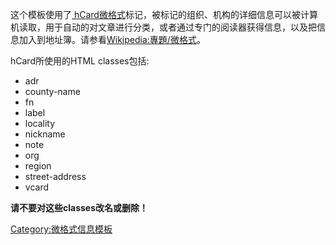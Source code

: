 这个模板使用了[[HCard| hCard微格式]]标记，被标记的组织、机构的详细信息可以被计算机读取，用于自动的对文章进行分类，或者通过专门的阅读器获得信息，以及把信息加入到地址簿。请参看[[Wikipedia:專題/微格式]]。

hCard所使用的HTML classes包括:
{{flatlist}}
*adr
*county-name
*fn
*label
*locality
*nickname
*note
*org
*region
*street-address
*vcard
{{endflatlist}}

'''请不要对这些classes改名或删除！'''
<includeonly>{{sandbox other||
[[Category:使用hCard的模板|{{PAGENAME}}]]
}}</includeonly><noinclude>

{{Documentation |content={{Microformat message templates|state=expanded}}{{Organization infoboxes|state=collapsed}}}}

[[Category:微格式信息模板]]
[[Category:使用hCard的模板| ]]
</noinclude>